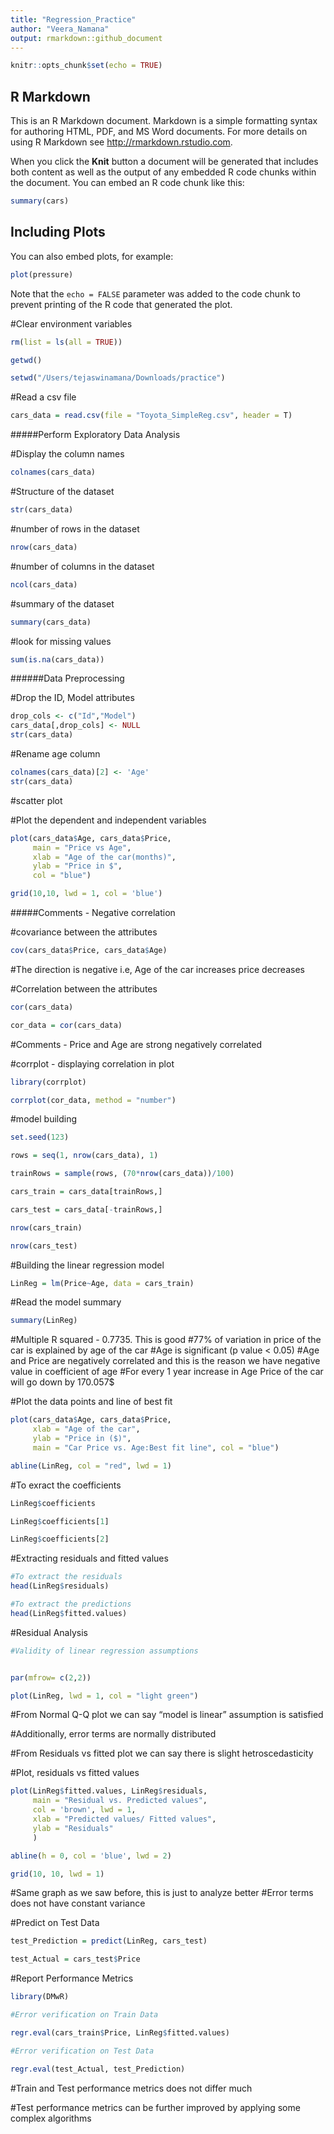 ```yaml
---
title: "Regression_Practice"
author: "Veera_Namana"
output: rmarkdown::github_document
---
```


```r
knitr::opts_chunk$set(echo = TRUE)
```

## R Markdown

This is an R Markdown document. Markdown is a simple formatting syntax for authoring HTML, PDF, and MS Word documents. For more details on using R Markdown see <http://rmarkdown.rstudio.com>.

When you click the **Knit** button a document will be generated that includes both content as well as the output of any embedded R code chunks within the document. You can embed an R code chunk like this:

```r
summary(cars)
```

## Including Plots

You can also embed plots, for example:

```r
plot(pressure)
```

Note that the `echo = FALSE` parameter was added to the code chunk to prevent printing of the R code that generated the plot.

#Clear environment variables
```r

rm(list = ls(all = TRUE))

```


```r

getwd()

```


```r

setwd("/Users/tejaswinamana/Downloads/practice")

```

#Read a csv file
```r

cars_data = read.csv(file = "Toyota_SimpleReg.csv", header = T)

```


#####Perform Exploratory Data Analysis

#Display the column names
```r

colnames(cars_data)

```

#Structure of the dataset
```r

str(cars_data)

```

#number of rows in the dataset
```r

nrow(cars_data)

```

#number of columns in the dataset
```r

ncol(cars_data)

```

#summary of the dataset
```r

summary(cars_data)

```

#look for missing values
```r

sum(is.na(cars_data))

```

######Data Preprocessing

#Drop the ID, Model attributes
```r

drop_cols <- c("Id","Model")
cars_data[,drop_cols] <- NULL
str(cars_data)

```

#Rename age column
```r

colnames(cars_data)[2] <- 'Age'
str(cars_data)

```

#scatter plot

#Plot the dependent and independent variables
```r

plot(cars_data$Age, cars_data$Price,
     main = "Price vs Age",
     xlab = "Age of the car(months)",
     ylab = "Price in $",
     col = "blue")

grid(10,10, lwd = 1, col = 'blue')

```
#####Comments - Negative correlation


#covariance between the attributes
```r

cov(cars_data$Price, cars_data$Age)

```
#The direction is negative i.e, Age of the car increases price decreases

#Correlation between the attributes
```r

cor(cars_data)

cor_data = cor(cars_data)

```
#Comments - Price and Age are strong negatively correlated


#corrplot -  displaying correlation in plot
```r

library(corrplot)

corrplot(cor_data, method = "number")

```

#model building
```r

set.seed(123)

rows = seq(1, nrow(cars_data), 1)

trainRows = sample(rows, (70*nrow(cars_data))/100)

cars_train = cars_data[trainRows,]

cars_test = cars_data[-trainRows,]

nrow(cars_train)

nrow(cars_test)

```

#Building the linear regression model
```r

LinReg = lm(Price~Age, data = cars_train)

```

#Read the model summary
```r

summary(LinReg)

```
#Multiple R squared - 0.7735. This is good
#77% of variation in price of the car is explained by age of the car 
#Age is significant (p value < 0.05)
#Age and Price are negatively correlated and this is the reason we have negative value in coefficient of age
#For every 1 year increase in Age Price of the car will go down by 170.057$


#Plot the data points and line of best fit
```r

plot(cars_data$Age, cars_data$Price,
     xlab = "Age of the car",
     ylab = "Price in ($)",
     main = "Car Price vs. Age:Best fit line", col = "blue")

abline(LinReg, col = "red", lwd = 1)

```

#To exract the coefficients
```r

LinReg$coefficients

LinReg$coefficients[1]

LinReg$coefficients[2]

```

#Extracting residuals and fitted values
```r

#To extract the residuals
head(LinReg$residuals)

#To extract the predictions
head(LinReg$fitted.values)

```


#Residual Analysis
```r

#Validity of linear regression assumptions


par(mfrow= c(2,2))

plot(LinReg, lwd = 1, col = "light green")

```
#From Normal Q-Q plot we can say "model is linear" assumption is satisfied

#Additionally, error terms are normally distributed

#From Residuals vs fitted plot we can say there is slight hetroscedasticity



#Plot, residuals vs fitted values
```r

plot(LinReg$fitted.values, LinReg$residuals,
     main = "Residual vs. Predicted values",
     col = 'brown', lwd = 1, 
     xlab = "Predicted values/ Fitted values",
     ylab = "Residuals"
     )

abline(h = 0, col = 'blue', lwd = 2)

grid(10, 10, lwd = 1)

```
#Same graph as we saw before, this is just to analyze better
#Error terms does not have constant variance

#Predict on Test Data
```r

test_Prediction = predict(LinReg, cars_test) 

test_Actual = cars_test$Price 

```


#Report Performance Metrics
```r

library(DMwR)

#Error verification on Train Data

regr.eval(cars_train$Price, LinReg$fitted.values)

#Error verification on Test Data

regr.eval(test_Actual, test_Prediction)
```
#Train and Test performance metrics does not differ much

#Test performance metrics can be further improved by applying some complex algorithms